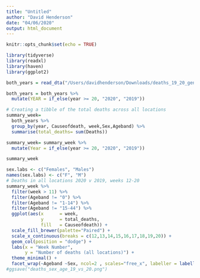 ```yaml
---
title: "Untitled"
author: "David Henderson"
date: "04/06/2020"
output: html_document
---
```


```r
knitr::opts_chunk$set(echo = TRUE)
```


```r

library(tidyverse)
library(readxl) 
library(haven)
library(ggplot2)

both_years = read_dta("/Users/davidhenderson/Downloads/deaths_19_20_gender_location_age.dta")

both_years = both_years %>% 
  mutate(YEAR = if_else(year >= 20, "2020", "2019"))
```



```r
# Creating a tibble of the total deaths across all locations 
summary_week= 
  both_years %>% 
  group_by(year, Causeofdeath, week,Sex,Ageband) %>% 
  summarise(total_deaths= sum(Deaths))

summary_week= summary_week %>% 
  mutate(Year = if_else(year >= 20, "2020", "2019"))

summary_week
```

```r
sex.labs <- c("Females", "Males")
names(sex.labs) <- c("F", "M")
# Deaths in all locations 2020 v 2019, weeks 12-20
summary_week %>% 
  filter(week > 11) %>% 
  filter(Ageband != "0") %>% 
  filter(Ageband != "1-14") %>% 
  filter(Ageband != "15-44") %>%
  ggplot(aes(x      = week,
             y      = total_deaths,
             fill   = Causeofdeath)) +
  scale_fill_brewer(palette="Paired") +
  scale_x_continuous(breaks = c(12,13,14,15,16,17,18,19,20)) +
  geom_col(position = "dodge") +
  labs(x = "Week Number",
       y = "Number of deaths (all locations)") +
  theme_minimal() +
  facet_wrap(~Ageband ~Sex, ncol=2 , scales="free_x", labeller = labeller(Sex=sex.labs))
#ggsave("deaths_sex_age_19_vs_20.png")

```







